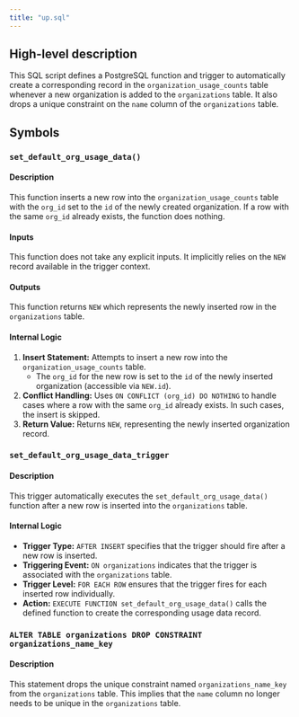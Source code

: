 ```yaml
---
title: "up.sql"
---
```


## High-level description
This SQL script defines a PostgreSQL function and trigger to automatically create a corresponding record in the `organization_usage_counts` table whenever a new organization is added to the `organizations` table. It also drops a unique constraint on the `name` column of the `organizations` table.

## Symbols

### `set_default_org_usage_data()`
#### Description
This function inserts a new row into the `organization_usage_counts` table with the `org_id` set to the `id` of the newly created organization. If a row with the same `org_id` already exists, the function does nothing.

#### Inputs
This function does not take any explicit inputs. It implicitly relies on the `NEW` record available in the trigger context.

#### Outputs
This function returns `NEW` which represents the newly inserted row in the `organizations` table.

#### Internal Logic
1. **Insert Statement:** Attempts to insert a new row into the `organization_usage_counts` table.
   - The `org_id` for the new row is set to the `id` of the newly inserted organization (accessible via `NEW.id`).
2. **Conflict Handling:** Uses `ON CONFLICT (org_id) DO NOTHING` to handle cases where a row with the same `org_id` already exists. In such cases, the insert is skipped.
3. **Return Value:** Returns `NEW`, representing the newly inserted organization record.

### `set_default_org_usage_data_trigger`
#### Description
This trigger automatically executes the `set_default_org_usage_data()` function after a new row is inserted into the `organizations` table.

#### Internal Logic
- **Trigger Type:** `AFTER INSERT` specifies that the trigger should fire after a new row is inserted.
- **Triggering Event:** `ON organizations` indicates that the trigger is associated with the `organizations` table.
- **Trigger Level:** `FOR EACH ROW` ensures that the trigger fires for each inserted row individually.
- **Action:** `EXECUTE FUNCTION set_default_org_usage_data()` calls the defined function to create the corresponding usage data record.

### `ALTER TABLE organizations DROP CONSTRAINT organizations_name_key`
#### Description
This statement drops the unique constraint named `organizations_name_key` from the `organizations` table. This implies that the `name` column no longer needs to be unique in the `organizations` table.
